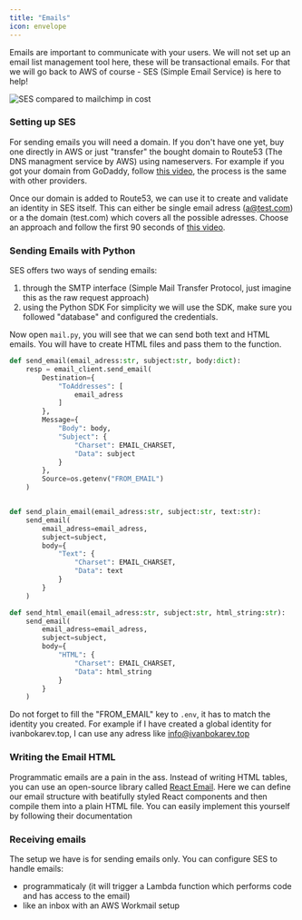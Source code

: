 ```yaml
---
title: "Emails"
icon: envelope
---
```


Emails are important to communicate with your users. We will not set up an email list management tool here, 
these will be transactional emails. For that we will go back to AWS of course - SES (Simple Email Service)
is here to help!

<img src="../images/mail-pricing.png" alt="SES compared to mailchimp in cost"/>


### Setting up SES
For sending emails you will need a domain. 
If you don't have one yet, buy one directly in AWS or just "transfer" the bought domain to Route53 
(The DNS managment service by AWS) using nameservers.
For example if you got your domain from GoDaddy, follow [this video](https://www.youtube.com/watch?v=hRSj2n-XKGM),
the process is the same with other providers. 

Once our domain is added to Route53, we can use it to create and validate an identity in SES itself.
This can either be single email adress (a@test.com) or a the domain (test.com) which covers all the possible adresses. 
Choose an approach and follow the first 90 seconds of [this video](https://www.youtube.com/watch?v=VWt43MXhuk4).


### Sending Emails with Python
SES offers two ways of sending emails: 
1. through the SMTP interface (Simple Mail Transfer Protocol, just imagine this as the raw request approach) 
2. using the Python SDK
For simplicity we will use the SDK, make sure you followed "database" and configured the credentials.

Now open ``mail.py``, you will see that we can send both text and HTML emails. You will have to create HTML files
and pass them to the function.
```python mail.py
def send_email(email_adress:str, subject:str, body:dict):
    resp = email_client.send_email(
        Destination={
            "ToAddresses": [
                email_adress
            ]
        },
        Message={
            "Body": body,
            "Subject": {
                "Charset": EMAIL_CHARSET,
                "Data": subject
            }
        },
        Source=os.getenv("FROM_EMAIL")
    )


def send_plain_email(email_adress:str, subject:str, text:str):
    send_email(
        email_adress=email_adress,
        subject=subject,
        body={
            "Text": {
                "Charset": EMAIL_CHARSET,
                "Data": text
            }
        }
    )

def send_html_email(email_adress:str, subject:str, html_string:str):
    send_email(
        email_adress=email_adress,
        subject=subject,
        body={
            "HTML": {
                "Charset": EMAIL_CHARSET,
                "Data": html_string
            }
        }
    )
```

Do not forget to fill the "FROM_EMAIL" key to `.env`, it has to match the identity you created.
For example if I have created a global identity for ivanbokarev.top, I can
use any adress like info@ivanbokarev.top


### Writing the Email HTML
Programmatic emails are a pain in the ass. 
Instead of writing HTML tables, you can use an open-source library called 
[React Email](https://github.com/resend/react-email).
Here we can define our email structure with beatifully styled React components and then compile them into a plain HTML
file. You can easily implement this yourself by following their documentation


### Receiving emails
The setup we have is for sending emails only. You can configure SES to handle emails:
- programmaticaly (it will trigger a Lambda function which performs code and has access to the email)
- like an inbox with an AWS Workmail setup
